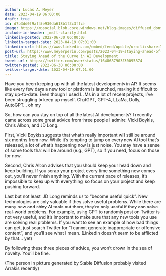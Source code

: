 ```yaml
---
author: Lucas A. Meyer
date: 2023-04-19 06:00:00
draft: true
id: d7b3dd0f9af45e930da618b1f3c3ffce
image: https://mpsocial.blob.core.windows.net/blog-images/diffused_dont_create_bots.png
include-in-header: _msft-clarity.html
linkedin-posted: 2022-06-30 06:00:00
linkedin-target-date: 2023-04-19 07:01:00
linkedin-url: https://www.linkedin.com/embed/feed/update/urn:li:share:7054453605717721088
post-url: https://www.meyerperin.com/posts/2023-04-19-staying-ahead-of-the-curve-in-ai-development.html
title: Staying Ahead of the Curve in AI Development
tweet-url: https://twitter.com/user/status/1648687903030095874
twitter-posted: 2022-06-30 06:00:00
twitter-target-date: 2023-04-19 07:01:00
---
```


Have you been keeping up with all the latest developments in AI? It seems like every few days a new tool or platform is launched, making it difficult to stay up-to-date. Even though I used LLMs in a lot of recent projects, I've been struggling to keep up myself. ChatGPT, GPT-4, LLaMa, Dolly, AutoGPT... oh my!

So, how can you stay on top of all the latest AI developments? I recently came across some great advice from three people I admire: Vicki Boykis, Chris Albon, and JD Long.

First, Vicki Boykis suggests that what's really important will still be around six months from now. While it's tempting to jump on every new AI tool that's released, a lot of what's happening now is just noise. You may have a sense of some tools that will be around (e.g., GPT), so if you need, focus on those for now.

Second, Chris Albon advises that you should keep your head down and keep building. If you scrap your project every time something new comes out, you'll never finish anything. With the current pace of releases, it's impossible to keep up with everything, so focus on your project and keep pushing forward.

Last but not least, JD Long reminds us to "become useful quick". New technologies are only valuable if they solve useful problems. While there are many new and shiny AI tools out there, they're only useful if they can solve real-world problems. For example, using GPT to randomly post on Twitter is not very useful, and it's important to make sure that any new tools you use are solving real problems. If you want to see an example of how bad things can get, just search Twitter for "I cannot generate inappropriate or offensive content", and you'll see what I mean. (LinkedIn doesn't seem to be afflicted by that... yet)

By following these three pieces of advice, you won't drown in the sea of novelty. You'll be fine.

(The person in picture generated by Stable Diffusion probably visited Arrakis recently)